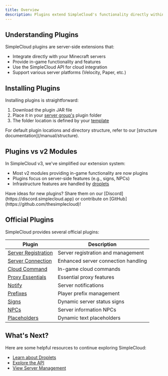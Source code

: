 ```yaml
---
title: Overview
description: Plugins extend SimpleCloud's functionality directly within your Minecraft servers. They utilize the SimpleCloud API to provide enhanced features and capabilities in-game.
---
```


## Understanding Plugins

SimpleCloud plugins are server-side extensions that:

- Integrate directly with your Minecraft servers
- Provide in-game functionality and features
- Use the SimpleCloud API for cloud integration
- Support various server platforms (Velocity, Paper, etc.)

## Installing Plugins

Installing plugins is straightforward:

1. Download the plugin JAR file
2. Place it in your [server group's](/manual/resources/groups) plugin folder
3. The folder location is defined by your [template](/manual/resources/templates)

<Callout>
  For default plugin locations and directory structure, refer to our [structure
  documentation](/manual/structure).
</Callout>

## Plugins vs v2 Modules

In SimpleCloud v3, we've simplified our extension system:

- Most v2 modules providing in-game functionality are now plugins
- Plugins focus on server-side features (e.g., signs, NPCs)
- Infrastructure features are handled by [droplets](/manual/droplet/overview)

<Callout>
  Have ideas for new plugins? Share them on our
  [Discord](https://discord.simplecloud.app) or contribute on
  [GitHub](https://github.com/thesimplecloud)!
</Callout>

## Official Plugins

SimpleCloud provides several official plugins:

| Plugin                                                    | Description                         |
| --------------------------------------------------------- | ----------------------------------- |
| [Server Registration](/manual/plugin/server-registration) | Server registration and management  |
| [Server Connection](/manual/plugin/server-connection)     | Enhanced server connection handling |
| [Cloud Command](/manual/plugin/cloud-command)             | In-game cloud commands              |
| [Proxy Essentials](/manual/plugin/proxy-essentials)       | Essential proxy features            |
| [Notify](/manual/plugin/notify)                           | Server notifications                |
| [Prefixes](/manual/plugin/prefixes)                       | Player prefix management            |
| [Signs](/manual/plugin/signs)                             | Dynamic server status signs         |
| [NPCs](/manual/plugin/npcs)                               | Server information NPCs             |
| [Placeholders](/manual/plugin/placeholders)               | Dynamic text placeholders           |

## What's Next?

Here are some helpful resources to continue exploring SimpleCloud:

- [Learn about Droplets](/manual/droplet/overview)
- [Explore the API](/manual/api)
- [View Server Management](/manual/resources/servers)
